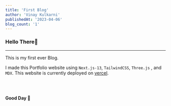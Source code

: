 ```yaml
---
title: 'First Blog'
author: 'Vinay Kulkarni'
publishedAt: '2023-04-06'
blog_count: '1'
---
```


### Hello There🐼

---

This is my first ever Blog.

I made this Portfolio website using `Next.js-13`, `TailwindCSS`, `Three.js` , and `MDX`. This website is currently deployed on [vercel](https://vercel.com).

<br />
<br />

**Good Day 🐼**
